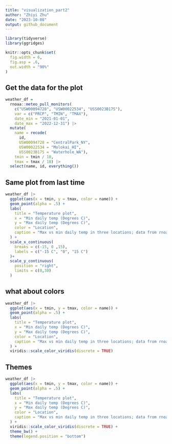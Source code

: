 ```yaml
---
title: "visualization_part2"
author: "Zhiyi Zhu"
date: "2023-10-08"
output: github_document
---
```


```r
library(tidyverse)
library(ggridges)

knitr::opts_chunk$set(
  fig.width = 6,
  fig.asp = .6,
  out.width = "90%"
)
```

## Get the data for the plot

```r
weather_df = 
  rnoaa::meteo_pull_monitors(
    c("USW00094728", "USW00022534", "USS0023B17S"),
    var = c("PRCP", "TMIN", "TMAX"), 
    date_min = "2021-01-01",
    date_max = "2022-12-31") |>
  mutate(
    name = recode(
      id, 
      USW00094728 = "CentralPark_NY", 
      USW00022534 = "Molokai_HI",
      USS0023B17S = "Waterhole_WA"),
    tmin = tmin / 10,
    tmax = tmax / 10) |>
  select(name, id, everything())
```

## Same plot from last time

```r
weather_df |>
  ggplot(aes(x = tmin, y = tmax, color = name)) +
  geom_point(alpha = .5) +
  labs(
    title = "Temperature plot",
    x = "Min daily temp (Degrees C)",
    y = "Max daily temp (Degrees C)",
    color = "Location",
    caption = "Max vs min daily temp in three locations; data from rnoaa"
  ) +
  scale_x_continuous(
    breaks = c(-15, 0 ,15),
    labels = c("-15 C", "0", "15 C")
  )+
  scale_y_continuous(
    position = "right",
    limits = c(0,30)
  )
```

## what about colors

```r
weather_df |>
  ggplot(aes(x = tmin, y = tmax, color = name)) +
  geom_point(alpha = .5) +
  labs(
    title = "Temperature plot",
    x = "Min daily temp (Degrees C)",
    y = "Max daily temp (Degrees C)",
    color = "Location",
    caption = "Max vs min daily temp in three locations; data from rnoaa"
  ) +
  viridis::scale_color_viridis(discrete = TRUE)
```

## Themes

```r
weather_df |>
  ggplot(aes(x = tmin, y = tmax, color = name)) +
  geom_point(alpha = .5) +
  labs(
    title = "Temperature plot",
    x = "Min daily temp (Degrees C)",
    y = "Max daily temp (Degrees C)",
    color = "Location",
    caption = "Max vs min daily temp in three locations; data from rnoaa"
  ) +
  viridis::scale_color_viridis(discrete = TRUE) +
  theme_bw() +
  theme(legend.position = "bottom")
```










